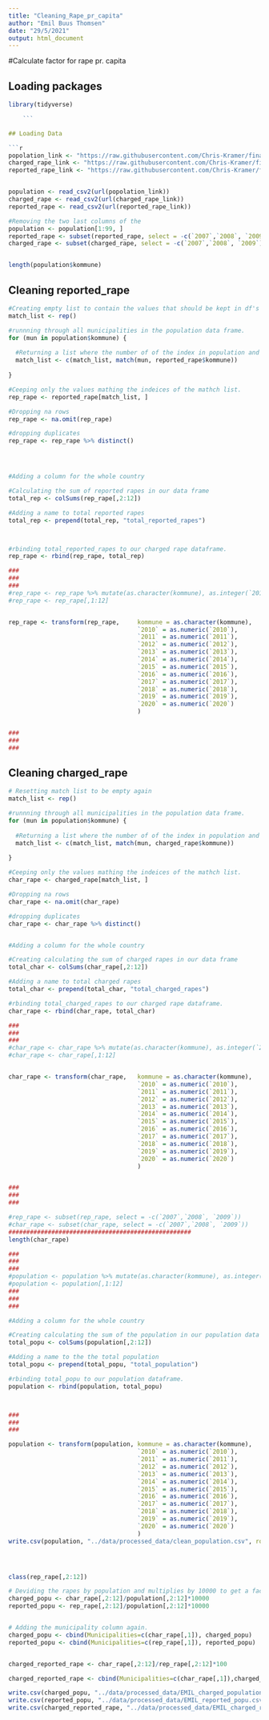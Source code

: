 ```yaml
---
title: "Cleaning_Rape_pr_capita"
author: "Emil Buus Thomsen"
date: "29/5/2021"
output: html_document
---
```


#Calculate factor for rape pr. capita


## Loading packages
```r
library(tidyverse)

    ```

## Loading Data

```r
popolation_link <- "https://raw.githubusercontent.com/Chris-Kramer/final_project-CDS/main/data/raw_data/pop.csv"
charged_rape_link <- "https://raw.githubusercontent.com/Chris-Kramer/final_project-CDS/main/data/raw_data/charged_rape.csv"
reported_rape_link <- "https://raw.githubusercontent.com/Chris-Kramer/final_project-CDS/main/data/raw_data/reported_rape.csv"


population <- read_csv2(url(popolation_link))
charged_rape <- read_csv2(url(charged_rape_link))
reported_rape <- read_csv2(url(reported_rape_link))
```
```r
#Removing the two last columns of the
population <- population[1:99, ]
reported_rape <- subset(reported_rape, select = -c(`2007`,`2008`, `2009`))
charged_rape <- subset(charged_rape, select = -c(`2007`,`2008`, `2009`))


length(population$kommune)

```


## Cleaning reported_rape

```r
#Creating empty list to contain the values that should be kept in df's
match_list <- rep()

#runnning through all municipalities in the population data frame.
for (mun in population$kommune) {
  
  #Returning a list where the number of of the index in population and reported_rape are the same.
  match_list <- c(match_list, match(mun, reported_rape$kommune))
  
}

#Ceeping only the values mathing the indeices of the mathch list.
rep_rape <- reported_rape[match_list, ]

#Dropping na rows
rep_rape <- na.omit(rep_rape)

#dropping duplicates
rep_rape <- rep_rape %>% distinct()




#Adding a column for the whole country 

#Calculating the sum of reported rapes in our data frame
total_rep <- colSums(rep_rape[,2:12])

#Adding a name to total reported rapes
total_rep <- prepend(total_rep, "total_reported_rapes")



#rbinding total_reported_rapes to our charged rape dataframe.
rep_rape <- rbind(rep_rape, total_rep)

###
###
###
#rep_rape <- rep_rape %>% mutate(as.character(kommune), as.integer(`2010`, `2011`, `2012`, `2013`, `2014`, `2015`, `2016`, `2017`, `2018`, `2019`, `2020`))
#rep_rape <- rep_rape[,1:12]


rep_rape <- transform(rep_rape,     kommune = as.character(kommune),
                                    `2010` = as.numeric(`2010`),
                                    `2011` = as.numeric(`2011`),
                                    `2012` = as.numeric(`2012`),
                                    `2013` = as.numeric(`2013`),
                                    `2014` = as.numeric(`2014`),
                                    `2015` = as.numeric(`2015`),
                                    `2016` = as.numeric(`2016`),
                                    `2017` = as.numeric(`2017`),
                                    `2018` = as.numeric(`2018`),
                                    `2019` = as.numeric(`2019`),
                                    `2020` = as.numeric(`2020`)
                                    )


###
###
###
```


## Cleaning charged_rape

```r

# Resetting match list to be empty again
match_list <- rep()

#runnning through all municipalities in the population data frame.
for (mun in population$kommune) {
  
  #Returning a list where the number of of the index in population and charged_rape are the same.
  match_list <- c(match_list, match(mun, charged_rape$kommune))
  
}

#Ceeping only the values mathing the indeices of the mathch list.
char_rape <- charged_rape[match_list, ]

#Dropping na rows
char_rape <- na.omit(char_rape)

#dropping duplicates
char_rape <- char_rape %>% distinct()


#Adding a column for the whole country 

#Creating calculating the sum of charged rapes in our data frame
total_char <- colSums(char_rape[,2:12])

#Adding a name to total charged rapes
total_char <- prepend(total_char, "total_charged_rapes")

#rbinding total_charged_rapes to our charged rape dataframe.
char_rape <- rbind(char_rape, total_char)

###
###
###
#char_rape <- char_rape %>% mutate(as.character(kommune), as.integer(`2010`, `2011`, `2012`, `2013`, `2014`, `2015`, `2016`, `2017`, `2018`, `2019`, `2020`))
#char_rape <- char_rape[,1:12]


char_rape <- transform(char_rape,   kommune = as.character(kommune),
                                    `2010` = as.numeric(`2010`),
                                    `2011` = as.numeric(`2011`),
                                    `2012` = as.numeric(`2012`),
                                    `2013` = as.numeric(`2013`),
                                    `2014` = as.numeric(`2014`),
                                    `2015` = as.numeric(`2015`),
                                    `2016` = as.numeric(`2016`),
                                    `2017` = as.numeric(`2017`),
                                    `2018` = as.numeric(`2018`),
                                    `2019` = as.numeric(`2019`),
                                    `2020` = as.numeric(`2020`)
                                    )


###
###
###

```




###################################
###################################
###################################
###################################
###################################
###################################









```r
#rep_rape <- subset(rep_rape, select = -c(`2007`,`2008`, `2009`))
#char_rape <- subset(char_rape, select = -c(`2007`,`2008`, `2009`))
###################################################
length(char_rape)

###
###
###
#population <- population %>% mutate(as.character(kommune), as.integer(`2010`, `2011`, `2012`, `2013`, `2014`, `2015`, `2016`, `2017`, `2018`, `2019`, `2020`))
#population <- population[,1:12]
###
###
###

#Adding a column for the whole country 

#Creating calculating the sum of the population in our population data frame
total_popu <- colSums(population[,2:12])

#Adding a name to the the total population
total_popu <- prepend(total_popu, "total_population")

#rbinding total_popu to our population dataframe.
population <- rbind(population, total_popu)



###
###
###

population <- transform(population, kommune = as.character(kommune),
                                    `2010` = as.numeric(`2010`),
                                    `2011` = as.numeric(`2011`),
                                    `2012` = as.numeric(`2012`),
                                    `2013` = as.numeric(`2013`),
                                    `2014` = as.numeric(`2014`),
                                    `2015` = as.numeric(`2015`),
                                    `2016` = as.numeric(`2016`),
                                    `2017` = as.numeric(`2017`),
                                    `2018` = as.numeric(`2018`),
                                    `2019` = as.numeric(`2019`),
                                    `2020` = as.numeric(`2020`)
                                    )
write.csv(population, "../data/processed_data/clean_population.csv", row.names = FALSE)




class(rep_rape[,2:12])

# Deviding the rapes by population and multiplies by 10000 to get a factor of rape per person. In order to do this we are dropping the municipality column
charged_popu <- char_rape[,2:12]/population[,2:12]*10000
reported_popu <- rep_rape[,2:12]/population[,2:12]*10000


# Adding the municipality column again.
charged_popu <- cbind(Municipalities=c(char_rape[,1]), charged_popu)
reported_popu <- cbind(Municipalities=c(rep_rape[,1]), reported_popu)



```


```r
charged_reported_rape <- char_rape[,2:12]/rep_rape[,2:12]*100

charged_reported_rape <- cbind(Municipalities=c(char_rape[,1]),charged_reported_rape)

```


```r
write.csv(charged_popu, "../data/processed_data/EMIL_charged_population.csv", row.names = FALSE)
write.csv(reported_popu, "../data/processed_data/EMIL_reported_popu.csv", row.names = FALSE)
write.csv(charged_reported_rape, "../data/processed_data/EMIL_charged_reported_rape.csv", row.names = FALSE)

```



